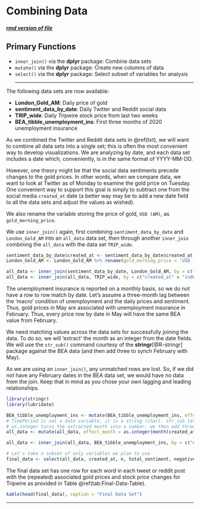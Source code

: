 # Combining Data {#comb}

<h5>[rmd version of file](04-combining_data.Rmd)</h5> 

## Primary Functions
* `inner_join()` via the **dplyr** package: Combine data sets
* `mutate()` via the **dplyr** package: Create new columns of data
* `select()` via the **dplyr** package: Select subset of variables for analysis
<hr>

The following data sets are now available:

* **London_Gold_AM**: Daily price of gold
* **sentiment_data_by_date**: Daily Twitter and Reddit social data 
* **TRIP_wide**: Daily Tripwire stock price from last two weeks
* **BEA_tibble_unemployment_ins**: First three months of 2020 unemployment insurance

As we combined the Twitter and Reddit data sets in \@ref(txt), we will want to combine all data sets into a single set; this is often the most convenient way to develop visualizations. We are analyzing by date, and each data set includes a date which, conveniently, is in the same format of YYYY-MM-DD. 

However, one theory might be that the social data sentiments precede changes to the gold prices. In other words, when we compare data, we want to look at Twitter as of Monday to examine the gold price on Tuesday. One convenient way to support this goal is simply to subtract one from the social media `created_at` date (a better way may be to add a new date field to all the data sets and adjust the values as wished).

We also rename the variable storing the price of gold, `USD (AM)`, as `gold_morning_price`.  

We use `inner_join()` again, first combining `sentiment_data_by_date` and `London_Gold_AM` into an `all_data` data set, then through another `inner_join` combining the `all_data` with the data set `TRIP_wide`.

```r

sentiment_data_by_date$created_at <- sentiment_data_by_date$created_at -1 # Alter date to day before as we assume social media is a leading indicator
London_Gold_AM <- London_Gold_AM %>% rename(gold_morning_price = 'USD (AM)')

all_data <- inner_join(sentiment_data_by_date, London_Gold_AM, by = c("created_at" = "Date")) # 'created_at' will be the preserved key
all_data <- inner_join(all_data, TRIP_wide, by = c("created_at" = "index"))

```

The unemployment insurance is reported on a monthly basis, so we do not have a row to row match by date. Let's assume a three-month lag between the 'macro' condition of unemployment and the daily prices and sentiment. Thus, gold prices in May are associated with unemployment insurance in February. Thus, every price row by date in May will have the same BEA value from February.

We need matching values across the data sets for successfully joining the data. To do so, we will 'extract' the month as an integer from the date fields. We will use the `str_sub()` command courtesy of the **stringr**[@R-stringr] package against the BEA data (and then add three to synch February with May). 

As we are using an `inner_join()`, any unmatched rows are lost. So, if we did not have any February dates in the BEA data set, we would have no data from the join. Keep that in mind as you chose your own lagging and leading relationships.

```r

library(stringr)
library(lubridate)

BEA_tibble_unemployment_ins <- mutate(BEA_tibble_unemployment_ins, effect_month = as.integer(str_sub(TimePeriod, 6L, 7L)) + 3L) 
# TimePeriod is not a date variable, it is a string (char). str_sub lets us extract the month
# as.integer turns the extracted month into a number. we then add three to the month to allow a match as a leading indicator
all_data <- mutate(all_data, effect_month = as.integer(month(created_at))) # Change month to integer to allow join

all_data <- inner_join(all_data, BEA_tibble_unemployment_ins, by = c("effect_month" = "effect_month")) # Adding the by is not necessary as the only common field between the two data sets is effect_date, but as data sets evolve, fields may be added that could inadvertently affect the join

# Let's take a subset of only variables we plan to use
final_data <- select(all_data, created_at, n, total_sentiment, negative_words, Paris_count, gold_morning_price, TRIP.Diff, TRIP.Volume, DataValue)

```

The final data set has one row for each word in each tweet or reddit post with the (repeated) associated gold prices and stock price changes for Tripwire as provided in Table \@ref(tab:Final-Data-Table).
```r

kable(head(final_data), caption = "Final Data Set")

```

<hr>
